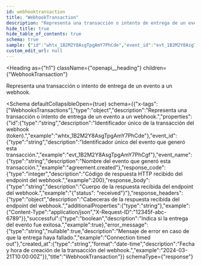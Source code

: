 ```yaml
---
id: webhooktransaction
title: "WebhookTransaction"
description: "Representa una transacción o intento de entrega de un evento a un webhook."
hide_title: true
hide_table_of_contents: true
schema: true
sample: {"id":"whtx_1B2M2Y8AsgTpgAmY7PhCde","event_id":"evt_1B2M2Y8AsgTpgAmY7PhCgf","event_name":"agreement.created","response_code":200,"response_body":"{\"status\": \"received\"}","response_headers":{"Content-Type":"application/json","X-Request-ID":"12345f-abc-6789"},"successful":true,"error_message":"Connection timed out","created_at":"2024-03-21T10:00:00Z"}
custom_edit_url: null
---
```



<Heading
  as={"h1"}
  className={"openapi__heading"}
  children={"WebhookTransaction"}
>
</Heading>



Representa una transacción o intento de entrega de un evento a un webhook.

<Schema
	defaultCollapsibleOpen={true}
  schema={{"x-tags":["WebhooksTransactions"],"type":"object","description":"Representa una transacción o intento de entrega de un evento a un webhook.","properties":{"id":{"type":"string","description":"Identificador único de la transacción del webhook (token).","example":"whtx_1B2M2Y8AsgTpgAmY7PhCde"},"event_id":{"type":"string","description":"Identificador único del evento que generó esta transacción.","example":"evt_1B2M2Y8AsgTpgAmY7PhCgf"},"event_name":{"type":"string","description":"Nombre del evento que generó esta transacción.","example":"agreement.created"},"response_code":{"type":"integer","description":"Código de respuesta HTTP recibido del endpoint del webhook.","example":200},"response_body":{"type":"string","description":"Cuerpo de la respuesta recibida del endpoint del webhook.","example":"{\"status\": \"received\"}"},"response_headers":{"type":"object","description":"Cabeceras de la respuesta recibida del endpoint del webhook.","additionalProperties":{"type":"string"},"example":{"Content-Type":"application/json","X-Request-ID":"12345f-abc-6789"}},"successful":{"type":"boolean","description":"Indica si la entrega del evento fue exitosa.","example":true},"error_message":{"type":"string","nullable":true,"description":"Mensaje de error en caso de que la entrega haya fallado.","example":"Connection timed out"},"created_at":{"type":"string","format":"date-time","description":"Fecha y hora de creación de la transacción del webhook.","example":"2024-03-21T10:00:00Z"}},"title":"WebhookTransaction"}}
  schemaType={"response"}
>
  
</Schema>
            